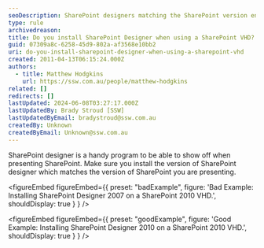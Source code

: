 ```yaml
---
seoDescription: SharePoint designers matching the SharePoint version ensure seamless presentation and collaboration.
type: rule
archivedreason:
title: Do you install SharePoint Designer when using a SharePoint VHD?
guid: 07309a8c-6258-45d9-802a-af3568e10bb2
uri: do-you-install-sharepoint-designer-when-using-a-sharepoint-vhd
created: 2011-04-13T06:15:24.000Z
authors:
  - title: Matthew Hodgkins
    url: https://ssw.com.au/people/matthew-hodgkins
related: []
redirects: []
lastUpdated: 2024-06-08T03:27:17.000Z
lastUpdatedBy: Brady Stroud [SSW]
lastUpdatedByEmail: bradystroud@ssw.com.au
createdBy: Unknown
createdByEmail: Unknown@ssw.com.au
---
```


SharePoint designer is a handy program to be able to show off when presenting SharePoint. Make sure you install the version of SharePoint designer which matches the version of SharePoint you are presenting.

<figureEmbed figureEmbed={{
  preset: "badExample",
  figure: 'Bad Example: Installing SharePoint Designer 2007 on a SharePoint 2010 VHD.',
  shouldDisplay: true
} } />


<figureEmbed figureEmbed={{
  preset: "goodExample",
  figure: 'Good Example: Installing SharePoint Designer 2010 on a SharePoint 2010 VHD.',
  shouldDisplay: true
} } />

